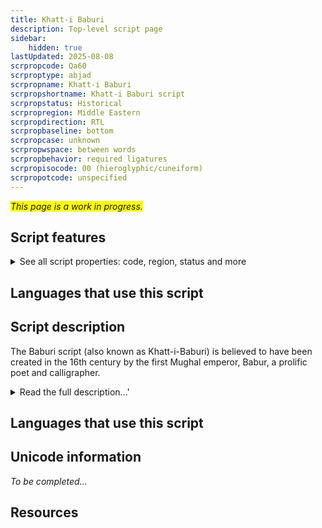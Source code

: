 ```yaml
---
title: Khatt-i Baburi
description: Top-level script page
sidebar:
    hidden: true
lastUpdated: 2025-08-08
scrpropcode: Qa60
scrproptype: abjad
scrpropname: Khatt-i Baburi
scrpropshortname: Khatt-i Baburi script
scrpropstatus: Historical
scrpropregion: Middle Eastern
scrpropdirection: RTL
scrpropbaseline: bottom
scrpropcase: unknown
scrpropwspace: between words
scrpropbehavior: required ligatures
scrpropisocode: 00 (hieroglyphic/cuneiform)
scrpropotcode: unspecified
---
```


<span style='background-color:yellow'>_This page is a work in progress._</span>


## Script features

<details>
<summary> See all script properties: code, region, status and more</summary>
<ScriptInfo />
</details>

## Languages that use this script

<WsList script='Qa60' wsMax='5' />

## Script description

The Baburi script (also known as Khatt-i-Baburi) is believed to have been created in the 16th century by the first Mughal emperor, Babur, a prolific  poet and calligrapher.

<details>
<summary>Read the full description...'</summary>His personal journal, originally written in Turkish, states that he devised the script around the time that he captured Kabul in 1504. Historians writing shortly after that period (Nizamuddin Ahmad, Bada’uni) claim that Babur used his script to transcribe a copy of the Koran, which he sent as an offering to Mecca, but that by the time Babur’s grandson, Akbar, was in power the script was not being used. 

It is thought that there may actually be two separate Baburi scripts, but more investigation is needed to determine whether that is the case. Some sources label some writing as ‘Baburi’ script and some as ‘Mashhad’, but in other sources both types of writing are mixed within a text and subsumed under the name ‘Baburi’. For now it is being treated as a single script.

The Baburi script is written from right to left. It is thought that it may be a cipher of the Arabic script, and charts of the script indicate a one-to-one correspondence with the Arabic character repertoire. The script is written with 29 characters, one of which is a ligature.

_This script is not currently recognized by [ISO 15924](http://www.unicode.org/iso15924/), but is included in ScriptSource for research purposes. If you have any information on this script, please add the information to the site. Your contributions can be a great help in refining and expanding the ISO 15924 standard._
</details>

## Languages that use this script

<WsList script='Qa60' wsMax='5' />

## Unicode information

_To be completed..._

## Resources

<ScriptResources detailSummary='seemore' />

